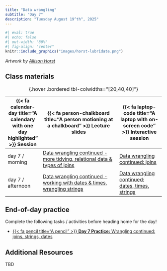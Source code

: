```yaml
---
title: "Data wrangling"
subtitle: "Day 7"
description: "Tuesday August 19^th^, 2025"
---
```


```r
#| eval: true
#| echo: false
#| out-width: "80%"
#| fig-align: "center"
knitr::include_graphics("images/horst-lubridate.png")
```

:::{.gray-text .center-text}
*Artwork by [Allison Horst](https://allisonhorst.com/)*
:::

<!-- ## Pre-class prep -->

<!-- No pre-class prep before our first day of class! -->

## Class materials

| {{< fa calendar-day title="A calendary with one day highlighted" >}} Session  | {{< fa person-chalkboard title="A person motioning at a chalkboard" >}} Lecture slides  |  {{< fa laptop-code title="A laptop with on-screen code" >}} Interactive session |
|-------------------|-----------------------------------------------------------------------------------------------------------------------------------------------------|----------------------------------------------------------------------------------|
| day 7 / morning   | [Data wrangling continued - more tidying, relational data & types of joins ](https://docs.google.com/presentation/d/1nQTiyoL-vX-G6rWCp5soJKO2yxE48hVnUNX5Bpddc_c/present?usp=sharing){target="_blank"} | [Data wrangling continued: joins](interactive-sessions/interactive-session-7.qmd){target="_blank"} |
| day 7 / afternoon | [Data wrangling continued - working with dates & times, wrangling strings](https://docs.google.com/presentation/d/1S23fUMX_VN40EEg-W3VcvtVLElhYfMH81oIjWdiBGcc/present?usp=sharing){target="_blank"} | [Data wrangling continued: dates, times, strings](interactive-sessions/interactive-session-7.qmd){target="_blank"} |
: {.hover .bordered tbl-colwidths="[20,40,40]"} 

## End-of-day practice

Complete the following tasks / activities before heading home for the day!

- [{{< fa pencil title="A pencil" >}} **Day 7 Practice:** Wrangling continued: joins, strings, dates](eod-practice/eod-day7.qmd){target="_blank"}

## Additional Resources

TBD

